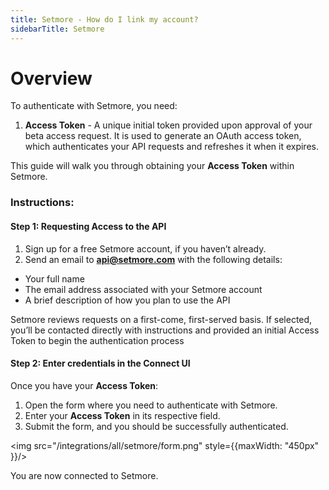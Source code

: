 ```yaml
---
title: Setmore - How do I link my account?
sidebarTitle: Setmore
---
```


# Overview

To authenticate with Setmore, you need:
1. **Access Token** - A unique initial token provided upon approval of your beta access request. It is used to generate an OAuth access token, which authenticates your API requests and refreshes it when it expires.

This guide will walk you through obtaining your **Access Token** within Setmore.

### Instructions:

#### Step 1: Requesting Access to the API
1. Sign up for a free Setmore account, if you haven’t already.
2. Send an email to **api@setmore.com** with the following details:
- Your full name
- The email address associated with your Setmore account
- A brief description of how you plan to use the API

<Note>Setmore reviews requests on a first-come, first-served basis. If selected, you’ll be contacted directly with instructions and provided an initial Access Token to begin the authentication process</Note>

#### Step 2: Enter credentials in the Connect UI

Once you have your **Access Token**:
1. Open the form where you need to authenticate with Setmore.
2. Enter your **Access Token** in its respective field.
3. Submit the form, and you should be successfully authenticated.

<img src="/integrations/all/setmore/form.png" style={{maxWidth: "450px" }}/>

You are now connected to Setmore.
 